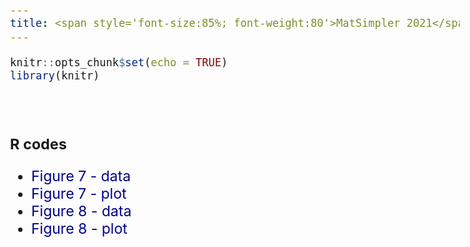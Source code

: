 ```yaml
---
title: <span style='font-size:85%; font-weight:80'>MatSimpler 2021</span>
---
```


```r
knitr::opts_chunk$set(echo = TRUE)
library(knitr)
```

<br>

### R codes 

  - [Figure 7 - data](figs/Figure7_results.txt){target="_blank"}
  <!-- {style="color: #2C3E51;"} -->
  - [Figure 7 - plot](figs/Figure7_plot.txt){target="_blank"}
  <!-- {style="color: #2C3E51;"} -->
  - [Figure 8 - data](figs/Figure8_results.txt){target="_blank"}
  - [Figure 8 - plot](figs/Figure8_plot.txt){target="_blank"}
  <!-- - [Soil data analysis](figs/Soil_data_analysis.txt) -->
  
<style>
    body {
      font-size: 20px; /* Tamanho padrão para todo o corpo do documento */
    }
    p {
      font-size: 23px; /* Tamanho para parágrafos */
    }
    li {
      font-size: 23px; /* Tamanho para tópicos */
    }
     a:link {
        color: #00008B; /* Define a cor do link */
        text-decoration: none;
    }
    a:visited {
        color: #191970; /* Define a cor do link */
        text-decoration: none;
    }
    a:hover {
        color: 	#4682B4; /* Define a cor do link ao passar o mouse */
        text-decoration: none;
    }
    a:active {
        color: #8B008B; /* Define a cor do link ao ser clicado */
        text-decoration: none;
    }
</style>